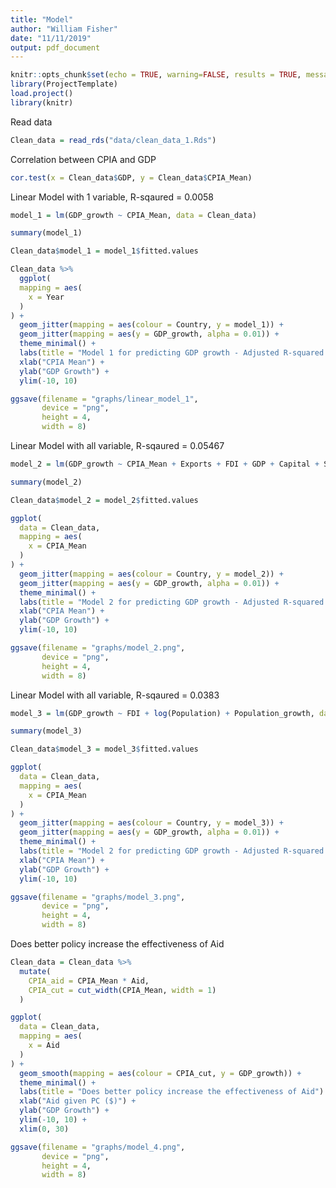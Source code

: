 ```yaml
---
title: "Model"
author: "William Fisher"
date: "11/11/2019"
output: pdf_document
---
```


```r
knitr::opts_chunk$set(echo = TRUE, warning=FALSE, results = TRUE, message = FALSE)
library(ProjectTemplate)
load.project()
library(knitr)
```


Read data
```r
Clean_data = read_rds("data/clean_data_1.Rds")
```


Correlation between CPIA and GDP
```r
cor.test(x = Clean_data$GDP, y = Clean_data$CPIA_Mean)
```

Linear Model with 1 variable, R-sqaured = 0.0058
```r
model_1 = lm(GDP_growth ~ CPIA_Mean, data = Clean_data)

summary(model_1)

Clean_data$model_1 = model_1$fitted.values

Clean_data %>% 
  ggplot(
  mapping = aes(
    x = Year
  )
) +
  geom_jitter(mapping = aes(colour = Country, y = model_1)) +
  geom_jitter(mapping = aes(y = GDP_growth, alpha = 0.01)) +
  theme_minimal() +
  labs(title = "Model 1 for predicting GDP growth - Adjusted R-squared:  0.006") +
  xlab("CPIA Mean") +
  ylab("GDP Growth") +
  ylim(-10, 10) 

ggsave(filename = "graphs/linear_model_1", 
       device = "png", 
       height = 4, 
       width = 8)
```


Linear Model with all variable, R-sqaured = 0.05467
```r
model_2 = lm(GDP_growth ~ CPIA_Mean + Exports + FDI + GDP + Capital + Savings + Imports + Inflation + Aid + Remitances + log(Population) + Population_growth, data = Clean_data)

summary(model_2)

Clean_data$model_2 = model_2$fitted.values

ggplot(
  data = Clean_data, 
  mapping = aes(
    x = CPIA_Mean
  )
) +
  geom_jitter(mapping = aes(colour = Country, y = model_2)) +
  geom_jitter(mapping = aes(y = GDP_growth, alpha = 0.01)) +
  theme_minimal() +
  labs(title = "Model 2 for predicting GDP growth - Adjusted R-squared:  0.006") +
  xlab("CPIA Mean") +
  ylab("GDP Growth") +
  ylim(-10, 10) 

ggsave(filename = "graphs/model_2.png", 
       device = "png", 
       height = 4, 
       width = 8)
```


Linear Model with all variable, R-sqaured = 0.0383
```r
model_3 = lm(GDP_growth ~ FDI + log(Population) + Population_growth, data = Clean_data)

summary(model_3)

Clean_data$model_3 = model_3$fitted.values

ggplot(
  data = Clean_data, 
  mapping = aes(
    x = CPIA_Mean
  )
) +
  geom_jitter(mapping = aes(colour = Country, y = model_3)) +
  geom_jitter(mapping = aes(y = GDP_growth, alpha = 0.01)) +
  theme_minimal() +
  labs(title = "Model 2 for predicting GDP growth - Adjusted R-squared:  0.038") +
  xlab("CPIA Mean") +
  ylab("GDP Growth") +
  ylim(-10, 10) 

ggsave(filename = "graphs/model_3.png", 
       device = "png", 
       height = 4, 
       width = 8)
```

Does better policy increase the effectiveness of Aid
```r
Clean_data = Clean_data %>% 
  mutate(
    CPIA_aid = CPIA_Mean * Aid,
    CPIA_cut = cut_width(CPIA_Mean, width = 1)
  )

ggplot(
  data = Clean_data, 
  mapping = aes(
    x = Aid
  )
) +
  geom_smooth(mapping = aes(colour = CPIA_cut, y = GDP_growth)) +
  theme_minimal() +
  labs(title = "Does better policy increase the effectiveness of Aid") +
  xlab("Aid given PC ($)") +
  ylab("GDP Growth") +
  ylim(-10, 10) +
  xlim(0, 30)

ggsave(filename = "graphs/model_4.png", 
       device = "png", 
       height = 4, 
       width = 8)
```

